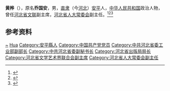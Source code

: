 '''黄桦'''（{{bd|1912年|10月|1998年}}），原名'''乔国安'''，男，[[直隶|直隶]]（今[[河北|河北]]）[[安平|安平]]人，[[中华人民共和国|中华人民共和国]]政治人物，曾任[[河北省文联|河北省文联]]副主席，[[河北省人大常委会|河北省人大常委会]]副主任。<ref>{{Cite book|title=20世纪中华人物名字号辞典|author=周家珍编著|publisher=法律出版社|year=2000|isbn=9787503628320|location=北京|pages=}}</ref><ref>{{Cite book|title=中国当代艺术界名人录|author=中国名人研究院编; 异天, 戈德主编|publisher=社会科学文献出版社|year=1993|isbn=|location=北京|pages=}}</ref><ref>{{Cite book|title=中华人民共和国职官志|author=何虎生, 李耀东, 向常福主编|publisher=中国社会出版社|year=2003|isbn=9787800883934|location=北京|pages=}}</ref>

== 参考资料 ==
{{reflist}}

{{中国人物小作品}}

{{Authority control}}
{{DEFAULTSORT:Huang黄}}
[[Category:乔姓|~]]
[[Category:黄姓|Hua]]
[[Category:安平縣人|Category:安平縣人]]
[[Category:中国共产党党员|Category:中国共产党党员]]
[[Category:中共河北省委工业部副部长|Category:中共河北省委工业部副部长]]
[[Category:中共河北省委副秘书长|Category:中共河北省委副秘书长]]
[[Category:河北省出版局局长|Category:河北省出版局局长]]
[[Category:河北省文学艺术界联合会副主席|Category:河北省文学艺术界联合会副主席]]
[[Category:河北省人大常委会副主任|Category:河北省人大常委会副主任]]